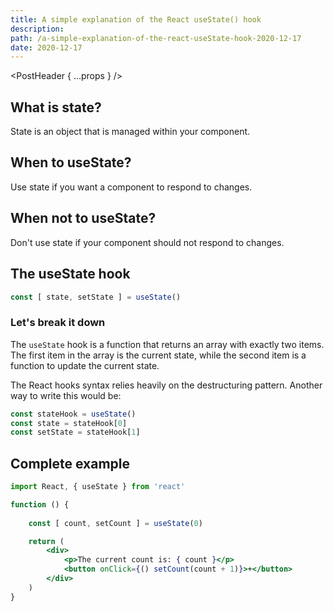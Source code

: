 ```yaml
---
title: A simple explanation of the React useState() hook
description: 
path: /a-simple-explanation-of-the-react-useState-hook-2020-12-17
date: 2020-12-17
---
```



<PostHeader { ...props } />

## What is state?

State is an object that is managed within your component.

## When to useState?

Use state if you want a component to respond to changes.

## When not to useState?

Don't use state if your component should not respond to changes.

## The useState hook

```jsx
const [ state, setState ] = useState()
```

### Let's break it down

The `useState` hook is a function that returns an array with exactly two items. The first item in the array is the current state, while the second item is a function to update the current state.

The React hooks syntax relies heavily on the destructuring pattern. Another way to write this would be:

```jsx
const stateHook = useState()
const state = stateHook[0]
const setState = stateHook[1]
```

## Complete example

```jsx
import React, { useState } from 'react'

function () {
    
    const [ count, setCount ] = useState(0)

    return (
        <div>
            <p>The current count is: { count }</p>
            <button onClick={() setCount(count + 1)}>+</button>
        </div>
    )
}
```